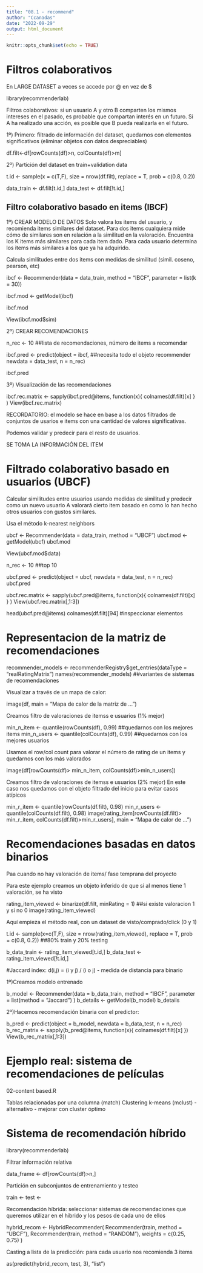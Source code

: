 ```yaml
---
title: "08.1 - recommend"
author: "Ccanadas"
date: "2022-09-29"
output: html_document
---
```


```r
knitr::opts_chunk$set(echo = TRUE)
```

# Filtros colaborativos

En LARGE DATASET a veces se accede por @ en vez de $

library(recommenderlab)

Filtros colaborativos: si un usuario A y otro B comparten los mismos intereses en el pasado, es probable que compartan interés en un futuro. Si A ha realizado una acción, es posible que B pueda realizarla en el futuro.

1º) Primero: filtrado de información del dataset, quedarnos con elementos significativos (eliminar objetos con datos despreciables)

df.filt<-df[rowCounts(df)>n, colCounts(df)>m]


2º) Partición del dataset en train+validation data

t.id <- sample(x = c(T,F), size = nrow(df.filt),
               replace = T, prob = c(0.8, 0.2))

data_train <- df.filt[t.id,]
data_test <- df.filt[!t.id,]



## Filtro colaborativo basado en items (IBCF)

1º) CREAR MODELO DE DATOS
Solo valora los items del usuario, y recomienda items similares del dataset. Para dos items cualquiera mide cómo de similares son en relación a la similitud en la valoración. Encuentra los K items más similares para cada item dado. Para cada usuario determina los items más similares a los que ya ha adquirido.

Calcula similitudes entre dos items con medidas de similitud (simil. coseno, pearson, etc)

ibcf <- Recommender(data = data_train,
                    method = "IBCF", 
                    parameter = list(k = 30)) 

ibcf.mod <- getModel(ibcf)

ibcf.mod

View(ibcf.mod$sim)

2º) CREAR RECOMENDACIONES 

n_rec <- 10 ##lista de recomendaciones, número de items a recomendar

ibcf.pred <- predict(object = ibcf, ##necesita todo el objeto recommender
                     newdata = data_test,
                     n = n_rec)


ibcf.pred

3º) Visualización de las recomendaciones

ibcf.rec.matrix <- sapply(ibcf.pred@items, 
                          function(x){
                            colnames(df.filt)[x]
                            }
                          )
View(ibcf.rec.matrix)

RECORDATORIO: el modelo se hace en base a los datos filtrados de conjuntos de usarios e items con una cantidad de valores significativas.

Podemos validar y predecir para el resto de usuarios.

SE TOMA LA INFORMACIÓN DEL ITEM

# Filtrado colaborativo basado en usuarios (UBCF)

Calcular similitudes entre usuarios usando medidas de similitud y predecir como un nuevo usuario A valorará cierto item basado en como lo han hecho otros usuarios con gustos similares.

Usa el método k-nearest neighbors 


ubcf <- Recommender(data = data_train, method = "UBCF")
ubcf.mod <- getModel(ubcf)
ubcf.mod

View(ubcf.mod$data)

n_rec <- 10 ##top 10

ubcf.pred <- predict(object = ubcf, 
                     newdata = data_test, 
                     n = n_rec)
ubcf.pred

ubcf.rec.matrix <- sapply(ubcf.pred@items,
                          function(x){
                            colnames(df.filt)[x]
                          }
                          )
View(ubcf.rec.matrix[,1:3])


head(ubcf.pred@items)
colnames(df.filt)[94] #inspeccionar elementos



# Representacion de la matriz de recomendaciones



recommender_models <- recommenderRegistry$get_entries(dataType = "realRatingMatrix")
names(recommender_models) ##variantes de sistemas de recomendaciones

Visualizar a través de un mapa de calor:

image(df, main = "Mapa de calor de la matriz de ...")

Creamos filtro de valoraciones de itemss e usuarios (1% mejor)

min_n_item <- quantile(rowCounts(df), 0.99) ##quedarnos con los mejores items
min_n_users <- quantile(colCounts(df), 0.99)  ##quedarnos con los mejores usuarios

Usamos el row/col count para valorar el número de rating de un items y quedarnos con los más valorados

image(df[rowCounts(df)> min_n_item, 
                 colCounts(df)>min_n_users])

Creamos filtro de valoraciones de itemss e usuarios (2% mejor)
En este caso nos quedamos con el objeto filtrado del inicio para evitar casos atípicos 

min_r_item <- quantile(rowCounts(df.filt), 0.98) 
min_r_users <- quantile(colCounts(df.filt), 0.98)
image(rating_item[rowCounts(df.filt)> min_r_item,
                    colCounts(df.filt)>min_r_users],
      main = "Mapa de calor de ...")




# Recomendaciones basadas en datos binarios

Paa cuando no hay valoración de items/ fase temprana del proyecto

Para este ejemplo creamos un objeto inferido de que si al menos tiene 1 valoración, se ha visto

rating_item_viewed <- binarize(df.filt, minRating = 1) ##si existe valoracion 1 y si no 0
image(rating_item_viewed)

Aquí empieza el método real, con un dataset de visto/comprado/click (0 y 1)

t.id <- sample(x=c(T,F),
               size = nrow(rating_item_viewed),
               replace = T, 
               prob = c(0.8, 0.2)) ##80% train y 20% testing
               
b_data_train <- rating_item_viewed[t.id,]
b_data_test <- rating_item_viewed[!t.id,]

   #Jaccard index: d(i,j) = (i y j) / (i o j) - medida de distancia para binario
   

1º)Creamos modelo entrenado

b_model <- Recommender(data = b_data_train,
                       method = "IBCF",
                       parameter = list(method = "Jaccard")
                       )
b_details <- getModel(b_model)
b_details


2º)Hacemos recomendación binaria con el predictor:

b_pred <- predict(object = b_model,
                  newdata = b_data_test, 
                  n = n_rec)
b_rec_matrix <- sapply(b_pred@items, function(x){
                          colnames(df.filt)[x]
                      })
View(b_rec_matrix[,1:3])



# Ejemplo real: sistema de recomendaciones de películas

02-content based.R

Tablas relacionadas por una columna (match)
Clustering k-means (mclust) - alternativo - mejorar con cluster óptimo


# Sistema de recomendación híbrido

library(recommenderlab)

Filtrar información relativa

data_frame <- df[rowCounts(df)>n,]

Partición en subconjuntos de entrenamiento y testeo

train <- 
test  <- 

Recomendación híbrida: seleccionar sistemas de recomendaciones que queremos utilizar en el híbrido y los pesos de cada uno de ellos

hybrid_recom <- HybridRecommender(
  Recommender(train, method = "UBCF"),
  Recommender(train, method = "RANDOM"), 
  weights = c(0.25, 0.75)
)

Casting a lista de la predicción: para cada usuario nos recomienda 3 items


as(predict(hybrid_recom, test, 3), "list")


















